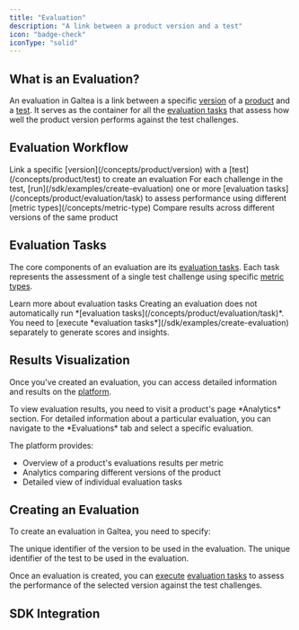 ```yaml
---
title: "Evaluation"
description: "A link between a product version and a test"
icon: "badge-check"
iconType: "solid"
---
```



## What is an Evaluation?

An evaluation in Galtea is a link between a specific [version](/concepts/product/version) of a [product](/concepts/product) and a [test](/concepts/product/test). It serves as the container for all the [evaluation tasks](/concepts/product/evaluation/task) that assess how well the product version performs against the test challenges.

## Evaluation Workflow

<Steps>
  <Step title="Create an Evaluation">Link a specific [version](/concepts/product/version) with a [test](/concepts/product/test) to create an evaluation</Step>
  <Step title="Execute Evaluation Tasks">For each challenge in the test, [run](/sdk/examples/create-evaluation) one or more [evaluation tasks](/concepts/product/evaluation/task) to assess performance using different [metric types](/concepts/metric-type)</Step>
  <Step title="Review Results">Compare results across different versions of the same product</Step>
</Steps>

## Evaluation Tasks

The core components of an evaluation are its [evaluation tasks](/concepts/product/evaluation/task). Each task represents the assessment of a single test challenge using specific [metric types](/concepts/metric-type).

<Card title="Evaluation Task" icon="clipboard-check" iconType="solid" href="/concepts/product/evaluation/task">
  Learn more about evaluation tasks
</Card>

<Note>
  Creating an evaluation does not automatically run *[evaluation tasks](/concepts/product/evaluation/task)*. You need to [execute *evaluation tasks*](/sdk/examples/create-evaluation) separately to generate scores and insights.
</Note>

## Results Visualization

Once you've created an evaluation, you can access detailed information and results on the [platform](https://platform.galtea.ai/).

<Info>
  To view evaluation results, you need to visit a product's page *Analytics* section. For detailed information about a particular evaluation, you can navigate to the *Evaluations* tab and select a specific evaluation.
</Info>

The platform provides:
- Overview of a product's evaluations results per metric
- Analytics comparing different versions of the product
- Detailed view of individual evaluation tasks

## Creating an Evaluation

To create an evaluation in Galtea, you need to specify:

<ResponseField name="Version" type="ID (text)" required>
  The unique identifier of the version to be used in the evaluation.
</ResponseField>

<ResponseField name="Test" type="ID (text)" required>
  The unique identifier of the test to be used in the evaluation.
</ResponseField>

Once an evaluation is created, you can [execute](/concepts/product/evaluation/task) [evaluation tasks](/concepts/product/evaluation/task) to assess the performance of the selected version against the test challenges.

## SDK Integration

<SDKEvaluationServiceCard />

